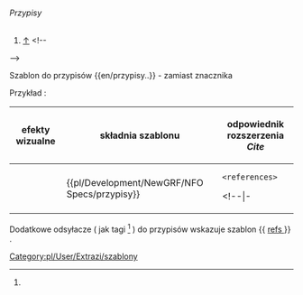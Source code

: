 <noinclude>{{pl/Development/NewGRF/inne strony|en= 
|pl=Template:pl/Development/NewGRF/NFO Specs/przypisy
}}</noinclude><!--
--><includeonly><!--
 ~ ~ ~ ~ ~ ~ ~ ~ ~ ~ koment ~ ~ ~ ~ ~ ~ ~ ~ ~ ~
--><h6>Przypisy</h6>
# [[#{{{1}}}|↑]] {{pl/Development/NewGRF/NFO Specs/refs|text=przypis}} <!--
--></includeonly><noinclude>

Szablon do przypisów <nowiki>{{en/przypisy..}}</nowiki> <!-- lub <nowiki>{{..refs..|name= | }}</nowiki>--> - zamiast znacznika <references> <!-- oraz <ref name=""> </ref> -->

Przykład<!--y-->:
{| 
!efekty wizualne !!składnia szablonu !!odpowiednik rozszerzenia ''Cite'' 
|-
|style=vertical-align:middle |{{pl/Development/NewGRF/NFO Specs/refs|text=PRZYPIS|1}} ||style=vertical-align:middle|<nowiki>{{pl/Development/NewGRF/NFO Specs/przypisy}}</nowiki> ||<pre><references></pre> 
<!--|- 
|<pre><ref name="słowo">jakiś tekst </ref></pre>||style=vertical-align:middle|<nowiki>{{extraZi/refs/Pl | name =słowo |jakiś test }}</nowiki> ||style=vertical-align:middle |{{extraZi/refs/Pl|name=słowo|jakiś test }}-->
|}
{{pl/Development/NewGRF/NFO Specs/przypisy}}

<!-- <ref name="slowo"/> #cite_note-slowo-1 #cite_ref-slowo_1-1 -->

Dodatkowe odsyłacze ( jak tagi <ref> </ref> ) do przypisów wskazuje szablon <nowiki>{{</nowiki> [[Template:pl/Development/NewGRF/NFO Specs/refs| refs ]] <nowiki>}}</nowiki> .
 

[[Category:pl/User/Extrazi/szablony]]
</noinclude>